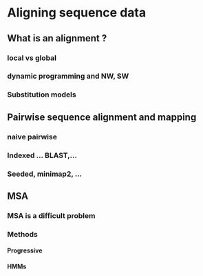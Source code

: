 # Aligning sequence data

## What is an alignment ? 
### local vs global
### dynamic programming and NW, SW
### Substitution models

## Pairwise sequence alignment and mapping
### naive pairwise
### Indexed ... BLAST,...
### Seeded, minimap2, ...

## MSA
### MSA is a difficult problem
### Methods
#### Progressive
#### HMMs
